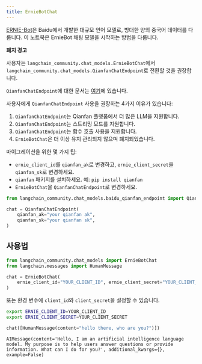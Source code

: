 ```yaml
---
title: ErnieBotChat
---
```


[ERNIE-Bot](https://cloud.baidu.com/doc/WENXINWORKSHOP/s/jlil56u11)은 Baidu에서 개발한 대규모 언어 모델로, 방대한 양의 중국어 데이터를 다룹니다.
이 노트북은 ErnieBot 채팅 모델을 시작하는 방법을 다룹니다.

**폐지 경고**

사용자는 `langchain_community.chat_models.ErnieBotChat`에서 `langchain_community.chat_models.QianfanChatEndpoint`로 전환할 것을 권장합니다.

`QianfanChatEndpoint`에 대한 문서는 [여기](/oss/integrations/chat/baidu_qianfan_endpoint/)에 있습니다.

사용자에게 `QianfanChatEndpoint` 사용을 권장하는 4가지 이유가 있습니다:

1. `QianfanChatEndpoint`는 Qianfan 플랫폼에서 더 많은 LLM을 지원합니다.
2. `QianfanChatEndpoint`는 스트리밍 모드를 지원합니다.
3. `QianfanChatEndpoint`는 함수 호출 사용을 지원합니다.
4. `ErnieBotChat`은 더 이상 유지 관리되지 않으며 폐지되었습니다.

마이그레이션을 위한 몇 가지 팁:

- `ernie_client_id`를 `qianfan_ak`로 변경하고, `ernie_client_secret`을 `qianfan_sk`로 변경하세요.
- `qianfan` 패키지를 설치하세요. 예: `pip install qianfan`
- `ErnieBotChat`을 `QianfanChatEndpoint`로 변경하세요.

```python
from langchain_community.chat_models.baidu_qianfan_endpoint import QianfanChatEndpoint

chat = QianfanChatEndpoint(
    qianfan_ak="your qianfan ak",
    qianfan_sk="your qianfan sk",
)
```

## 사용법

```python
from langchain_community.chat_models import ErnieBotChat
from langchain.messages import HumanMessage

chat = ErnieBotChat(
    ernie_client_id="YOUR_CLIENT_ID", ernie_client_secret="YOUR_CLIENT_SECRET"
)
```

또는 환경 변수에 `client_id`와 `client_secret`을 설정할 수 있습니다.

```bash
export ERNIE_CLIENT_ID=YOUR_CLIENT_ID
export ERNIE_CLIENT_SECRET=YOUR_CLIENT_SECRET
```

```python
chat([HumanMessage(content="hello there, who are you?")])
```

```output
AIMessage(content='Hello, I am an artificial intelligence language model. My purpose is to help users answer questions or provide information. What can I do for you?', additional_kwargs={}, example=False)
```
